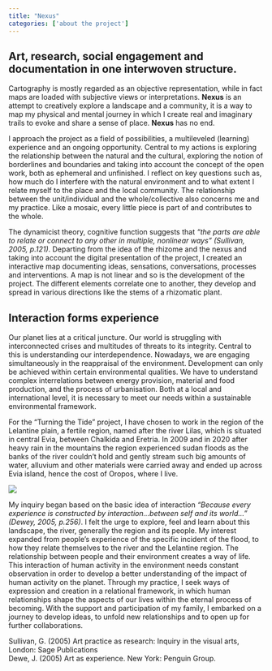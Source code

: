 ```yaml
---
title: "Nexus"
categories: ['about the project']
---
```


## Art, research, social engagement and documentation in one interwoven structure.  

Cartography is mostly regarded as an objective representation, while in fact maps are loaded with subjective views or interpretations. **Nexus** is an attempt to creatively explore a landscape and a community, it is a way to map my physical and mental journey in which I create real and imaginary trails to evoke and share a sense of place. **Nexus** has no end. 

I approach the project as a field of possibilities, a multileveled (learning) experience and an ongoing opportunity. Central to my actions is exploring the relationship between the natural and the cultural, exploring the notion of borderlines and boundaries and taking into account the concept of the open work, both as ephemeral and unfinished. I reflect on key questions such as, how much do I interfere with the natural environment and to what extent I relate myself to the place and the local community. The relationship between the unit/individual and the whole/collective also concerns me and my practice. Like a mosaic, every little piece is part of and contributes to the whole.   

The dynamicist theory, cognitive function suggests that *“the parts are able to relate or connect to any other in multiple, nonlinear ways” (Sullivan, 2005, p.121)*. Departing from the idea of the rhizome and the nexus and taking into account the digital presentation of the project, I created an interactive map documenting ideas, sensations, conversations, processes and interventions. A map is not linear and so is the development of the project. The different elements correlate one to another, they develop and spread in various directions like the stems of a rhizomatic plant.

<Gallery folder="about/draw" className="aspect-[160/116]" grid="5" />

## Interaction forms experience 

Our planet lies at a critical juncture. Our world is struggling with interconnected crises and multitudes of threats to its integrity. Central to this is understanding our interdependence. Nowadays, we are engaging simultaneously in the reappraisal of the environment. Development can only be achieved within certain environmental qualities. We have to understand complex interrelations between energy provision, material and food production, and the process of urbanisation. Both at a local and international level, it is necessary to meet our needs within a sustainable environmental framework. 

For the “Turning the Tide” project, I have chosen to work in the region of the Lelantine plain, a fertile region, named after the river Lilas, which is situated in central Evia, between Chalkida and Eretria. In 2009 and in 2020 after heavy rain in the mountains the region experienced sudan floods as the banks of the river couldn’t hold and gently stream such big amounts of water, alluvium and other materials were carried away and ended up across Evia island, hence the cost of Oropos, where I live.

![](about/cover.jpg)

My inquiry began based on the basic idea of interaction *“Because every experience is constructed by interaction…between self and its world…” (Dewey, 2005, p.256)*. I felt the urge to explore, feel and learn about this landscape, the river, generally the region and its people.
My interest expanded from people’s experience of the specific incident of the flood, to how they relate themselves to the river and the Lelantine region. The relationship between people and their environment creates a way of life. This interaction of human activity in the environment needs constant observation in order to develop a better understanding of the impact of human activity on the planet. Through my practice, I seek ways of expression and creation in a relational framework, in which human relationships shape the aspects of our lives within the eternal process of becoming. With the support and participation of my family, I embarked on a journey to develop ideas, to unfold  new relationships and to open up for further collaborations.


<div className="text-xs italic"> 
Sullivan, G. (2005) Art practice as research: Inquiry in the visual arts, London: Sage Publications <br/>
Dewe, J. (2005) Art as experience. New York: Penguin Group. 
</div>
